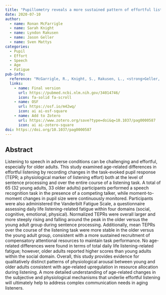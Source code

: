 ```yaml
---
title: "Pupillometry reveals a more sustained pattern of effortful listening in older adults"
date: 2020-07-10
author:
  - name: Ronan McFarrigle
  - name: Sarah Knight
  - name: Lyndon Rakusen 
  - name: Jason Geller
  - name: Sven Mattys
categories: 
  - Pupil
  - Effort
  - Speech
  - Age
  - Fatigue 
pub-info:
  reference: "McGarrigle, R., Knight, S., Rakusen, L., <strong>Geller, J</strong>., & Mattys, S. (2021). Older adults show a more sustained pattern of effortful listening than young adults.<em> Psychology and aging<em>, 36(4), 504–519. https://doi.org/10.1037/pag0000587"
  links:
    - name: Final version
      url: https://pubmed.ncbi.nlm.nih.gov/34014746/
      icon: fa-solid fa-scroll
    - name: OSF
      url: https://osf.io/m42wq/
      icon: ai ai-osf-square
    - name: Add to Zotero
      url: https://www.zotero.org/save?type=doi&q=10.1037/pag0000587
      icon: ai ai-zotero-square
doi: https://doi.org/10.1037/pag0000587
---
```


## Abstract

Listening to speech in adverse conditions can be challenging and effortful, especially for older adults. This study examined age-related differences in effortful listening by recording changes in the task-evoked pupil response (TEPR; a physiological marker of listening effort) both at the level of sentence processing and over the entire course of a listening task. A total of 65 (32 young adults, 33 older adults) participants performed a speech recognition task in the presence of a competing talker, while moment-to-moment changes in pupil size were continuously monitored. Participants were also administered the Vanderbilt Fatigue Scale, a questionnaire assessing daily life listening-related fatigue within four domains (social, cognitive, emotional, physical). Normalized TEPRs were overall larger and more steeply rising and falling around the peak in the older versus the young adult group during sentence processing. Additionally, mean TEPRs over the course of the listening task were more stable in the older versus the young adult group, consistent with a more sustained recruitment of compensatory attentional resources to maintain task performance. No age-related differences were found in terms of total daily life listening-related fatigue; however, older adults reported higher scores than young adults within the social domain. Overall, this study provides evidence for qualitatively distinct patterns of physiological arousal between young and older adults consistent with age-related upregulation in resource allocation during listening. A more detailed understanding of age-related changes in the subjective and physiological mechanisms that underlie effortful listening will ultimately help to address complex communication needs in aging listeners.
